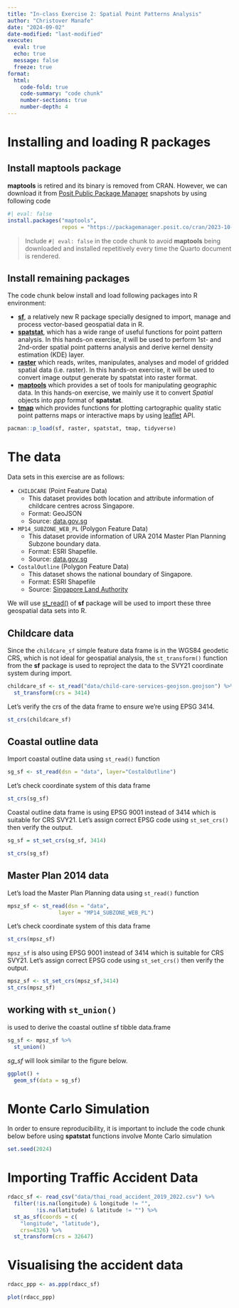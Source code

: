 ```yaml
---
title: "In-class Exercise 2: Spatial Point Patterns Analysis"
author: "Christover Manafe"
date: "2024-09-02"
date-modified: "last-modified"
execute: 
  eval: true
  echo: true
  message: false
  freeze: true
format: 
  html:
    code-fold: true
    code-summary: "code chunk"
    number-sections: true
    number-depth: 4
---
```


# Installing and loading R packages

## Install **maptools** package

**maptools** is retired and its binary is removed from CRAN.  However, we can download it from [Posit Public Package Manager](https://packagemanager.posit.co/client/#/repos/cran/setup?snapshot=2023-10-13&distribution=windows&r_environment=ide) snapshots by using following code

```r
#| eval: false
install.packages("maptools",
                 repos = "https://packagemanager.posit.co/cran/2023-10-13")
```

> Include `#| eval: false` in the code chunk to avoid **maptools** being downloaded and installed repetitively every time the Quarto document is rendered.

## Install remaining packages

The code chunk below install and load following packages into R environment:

-   [**sf**](https://r-spatial.github.io/sf/), a relatively new R package specially designed to import, manage and process vector-based geospatial data in R.
-   [**spatstat**](https://spatstat.org/), which has a wide range of useful functions for point pattern analysis. In this hands-on exercise, it will be used to perform 1st- and 2nd-order spatial point patterns analysis and derive kernel density estimation (KDE) layer.
-   [**raster**](https://cran.r-project.org/web/packages/raster/) which reads, writes, manipulates, analyses and model of gridded spatial data (i.e. raster). In this hands-on exercise, it will be used to convert image output generate by spatstat into raster format.
-   [**maptools**](https://cran.r-project.org/web/packages/maptools/index.html) which provides a set of tools for manipulating geographic data. In this hands-on exercise, we mainly use it to convert *Spatial* objects into *ppp* format of **spatstat**.
-   [**tmap**](https://cran.r-project.org/web/packages/tmap/index.html) which provides functions for plotting cartographic quality static point patterns maps or interactive maps by using [leaflet](https://leafletjs.com/) API.

```r
pacman::p_load(sf, raster, spatstat, tmap, tidyverse)
```

# The data

Data sets in this exercise are as follows:

-   `CHILDCARE` (Point Feature Data)
    -   This dataset provides both location and attribute information of childcare centres across Singapore.
    -   Format: GeoJSON
    -   Source: [data.gov.sg](https://data.gov.sg/)
-   `MP14_SUBZONE_WEB_PL` (Polygon Feature Data)
    -   This dataset provide information of URA 2014 Master Plan Planning Subzone boundary data.
    -   Format: ESRI Shapefile.
    -   Source: [data.gov.sg](https://data.gov.sg/)
-   `CostalOutline` (Polygon Feature Data)
    -   This dataset shows the national boundary of Singapore.
    -   Format: ESRI Shapefile
    -   Source: [Singapore Land Authority](https://www.sla.gov.sg/)


We will use [st_read()](https://r-spatial.github.io/sf/reference/st_read.html) of **sf** package will be used to import these three geospatial data sets into R.

::: panel-tabset
## Childcare data

Since the `childcare_sf` simple feature data frame is in the WGS84 geodetic CRS, which is not ideal for geospatial analysis, the `st_transform()` function from the **sf** package is used to reproject the data to the SVY21 coordinate system during import.

```r
childcare_sf <- st_read("data/child-care-services-geojson.geojson") %>%
  st_transform(crs = 3414)
```

Let's verify the crs of the data frame to ensure we're using EPSG 3414.

```r
st_crs(childcare_sf)
```

## Coastal outline data

Import coastal outline data using `st_read()` function

```r
sg_sf <- st_read(dsn = "data", layer="CostalOutline")
```

Let's check coordinate system of this data frame

```r
st_crs(sg_sf)
```

Coastal outline data frame is using EPSG 9001 instead of 3414 which is suitable for CRS SVY21. Let's assign correct EPSG code using `st_set_crs()` then verify the output.

```r
sg_sf = st_set_crs(sg_sf, 3414)

st_crs(sg_sf)
```

## Master Plan 2014 data

Let's load the Master Plan Planning data using `st_read()` function

```r
mpsz_sf <- st_read(dsn = "data", 
                layer = "MP14_SUBZONE_WEB_PL")
```

Let's check coordinate system of this data frame

```r
st_crs(mpsz_sf)
```

`mpsz_sf` is also using EPSG 9001 instead of 3414 which is suitable for CRS SVY21. Let's assign correct EPSG code using `st_set_crs()` then verify the output.

```r
mpsz_sf <- st_set_crs(mpsz_sf,3414)
st_crs(mpsz_sf)
```
:::


## working with `st_union()`
is used to derive the coastal outline sf tibble data.frame

```r
sg_sf <- mpsz_sf %>%
  st_union()
```

*sg_sf* will look similar to the figure below.

```r
ggplot() +
  geom_sf(data = sg_sf)
```


# Monte Carlo Simulation

In order to ensure reproducibility, it is important to include the code chunk below before using **spatstat** functions involve Monte Carlo simulation

```r
set.seed(2024)
```

# Importing Traffic Accident Data

```r
rdacc_sf <- read_csv("data/thai_road_accident_2019_2022.csv") %>%
  filter(!is.na(longitude) & longitude != "",
         !is.na(latitude) & latitude != "") %>%
  st_as_sf(coords = c(
    "longitude", "latitude"),
    crs=4326) %>%
  st_transform(crs = 32647)
```

# Visualising the accident data

```r
rdacc_ppp <- as.ppp(rdacc_sf)

plot(rdacc_ppp)
```